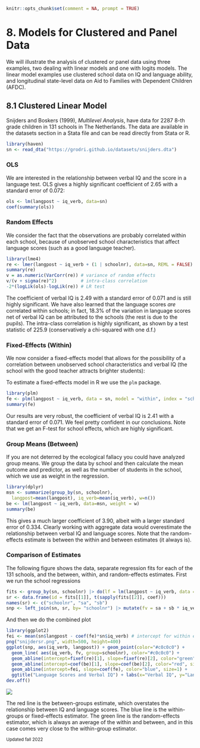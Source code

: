 
```r
knitr::opts_chunk$set(comment = NA, prompt = TRUE)
```

# 8. Models for Clustered and Panel Data {#c8s1 .first}

We will illustrate the analysis of clustered or panel data using three
examples, two dealing with linear models and one with logits models.
The linear model examples use clustered school data on IQ and language
ability, and longitudinal state-level data on Aid to Families with
Dependent Children (AFDC).

## 8.1 Clustered Linear Model

Snijders and Boskers (1999), *Multilevel Analysis*, have data for 2287
8-th grade children in 131 schools in The Netherlands.
The data are available in the datasets section in a Stata file and can
be read directly from Stata or R.

```r
library(haven)
sn <- read_dta("https://grodri.github.io/datasets/snijders.dta")
```

### OLS

We are interested in the relationship between verbal IQ and the score in
a language test. OLS gives a highly significant coefficient of 2.65 with
a standard error of 0.072:

```r
ols <- lm(langpost ~ iq_verb, data=sn)
coef(summary(ols))
```

### Random Effects

We consider the fact that the observations are probably correlated
within each school, because of unobserved school characteristics that
affect language scores (such as a good language teacher).

```r
library(lme4)
re <- lmer(langpost ~ iq_verb + (1 | schoolnr), data=sn, REML = FALSE)
summary(re)
v = as.numeric(VarCorr(re)) # variance of random effects
v/(v + sigma(re)^2)         # intra-class correlation
-2*(logLik(ols)-logLik(re)) # LR test
```

The coefficient of verbal IQ is 2.49 with a standard error of 0.071 and
is still highly significant. We have also learned that the language
scores *are* correlated within schools; in fact, 18.3% of the variation
in language scores net of verbal IQ can be attributed to the schools
(the rest is due to the pupils). The intra-class correlation is highly
significant, as shown by a test statistic of 225.9 (conservatively a
chi-squared with one d.f.)

### Fixed-Effects (Within)

We now consider a fixed-effects model that allows for the possibility of
a correlation between unobserved school characteristics and verbal IQ
(the school with the good teacher attracts brighter students):

To estimate a fixed-effects model in R we use the `plm` package.

```r
library(plm)
fe <- plm(langpost ~ iq_verb, data = sn, model = "within", index = "schoolnr")
summary(fe)
```

Our results are very robust, the coefficient of verbal IQ is 2.41 with a
standard error of 0.071. We feel pretty confident in our conclusions.
Note that we get an F-test for school effects, which are highly
significant.

### Group Means (Between)

If you are not deterred by the ecological fallacy you could have analyzed group means.
We group the data by school and then calculate the mean outcome and predictor, as well 
as the number of students in the school, which we use as weight in the regression.

```r
library(dplyr)
msn <- summarize(group_by(sn, schoolnr), 
  langpost=mean(langpost), iq_verb=mean(iq_verb), w=n())
be <- lm(langpost ~ iq_verb, data=msn, weight = w)
summary(be)
```

This gives a much larger coefficient of 3.90, albeit with a larger
standard error of 0.334. Clearly working with aggregate data would
overestimate the relationship between verbal IQ and language scores.
Note that the random-effects estimate is between the within and between
estimates (it always is).

### Comparison of Estimates

The following figure shows the data, separate regression fits for each of
the 131 schools, and the between, within, and random-effects estimates.
First we run the school regressions

```r
fits <- group_by(sn, schoolnr) |> do(lf = lm(langpost ~ iq_verb, data = .))
sr <- data.frame(id = fits[[1]], t(sapply(fits[[2]], coef)))
names(sr) <- c("schoolnr", "sa", "sb")
snp <- left_join(sn, sr, by= "schoolnr") |> mutate(fv = sa + sb * iq_verb)
```
And then we do the combined plot

```r
library(ggplot2)
fei <- mean(sn$langpost - coef(fe)*sn$iq_verb) # intercept for within estimate
png("snijdersr.png", width=500, height=400)
ggplot(snp, aes(iq_verb, langpost)) + geom_point(color="#c0c0c0") +
  geom_line( aes(iq_verb, fv, group=schoolnr), color="#c0c0c0") +
  geom_abline(intercept=fixef(re)[1], slope=fixef(re)[2], color="green", size=1) +
  geom_abline(intercept=coef(be)[1], slope=coef(be)[2], color="red", size=1) +
  geom_abline(intercept=fei, slope=coef(fe), color="blue", size=1) +
  ggtitle("Language Scores and Verbal IQ") + labs(x="Verbal IQ", y="Language Score")
dev.off()
```

![](snijdersr.png){.img-responsive .center-block .r}

The red line is the between-groups estimate, which overstates the
relationship between IQ and language scores. The blue line is the
within-groups or fixed-effects estimator. The green line is the
random-effects estimator, which is always an average of the within and
between, and in this case comes very close to the within-group
estimator.

<small>Updated fall 2022</small>
